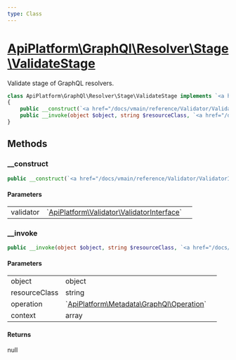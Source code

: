 ```yaml
---
type: Class
---
```


# [ApiPlatform\GraphQl\Resolver\Stage\ValidateStage](/docs/vmain/reference/GraphQl/Resolver/Stage/ValidateStage)

Validate stage of GraphQL resolvers.


```php
class ApiPlatform\GraphQl\Resolver\Stage\ValidateStage implements `<a href="/docs/vmain/reference/GraphQl/Resolver/Stage/ValidateStageInterface">ApiPlatform\GraphQl\Resolver\Stage\ValidateStageInterface</a>`
{
    public __construct(`<a href="/docs/vmain/reference/Validator/ValidatorInterface">ApiPlatform\Validator\ValidatorInterface</a>` $validator)
    public __invoke(object $object, string $resourceClass, `<a href="/docs/vmain/reference/Metadata/GraphQl/Operation">ApiPlatform\Metadata\GraphQl\Operation</a>` $operation, array $context): null
}
```
## Methods

### __construct



```php
public __construct(`<a href="/docs/vmain/reference/Validator/ValidatorInterface">ApiPlatform\Validator\ValidatorInterface</a>` $validator)
```

#### Parameters

<table><tbody>
<tr><td>validator</td><td>`<a href="/docs/vmain/reference/Validator/ValidatorInterface">ApiPlatform\Validator\ValidatorInterface</a>`</td><td></td></tr>
</tbody>
</table>

### __invoke



```php
public __invoke(object $object, string $resourceClass, `<a href="/docs/vmain/reference/Metadata/GraphQl/Operation">ApiPlatform\Metadata\GraphQl\Operation</a>` $operation, array $context): null
```

#### Parameters

<table><tbody>
<tr><td>object</td><td>object</td><td></td></tr><tr><td>resourceClass</td><td>string</td><td></td></tr><tr><td>operation</td><td>`<a href="/docs/vmain/reference/Metadata/GraphQl/Operation">ApiPlatform\Metadata\GraphQl\Operation</a>`</td><td></td></tr><tr><td>context</td><td>array</td><td></td></tr>
</tbody>
</table>

#### Returns

null
